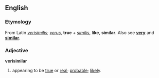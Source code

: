 ==English==
===Etymology===
From Latin ''[[verisimilis]]''; ''[[verus]]'', '''true''' + ''[[similis]]'', '''like''', '''similar'''. Also see '''[[very]]''' and '''[[similar]]'''.

===Adjective===
'''verisimilar'''
# appearing to be [[true]] or [[real]]; [[probable]]; [[likely]].
